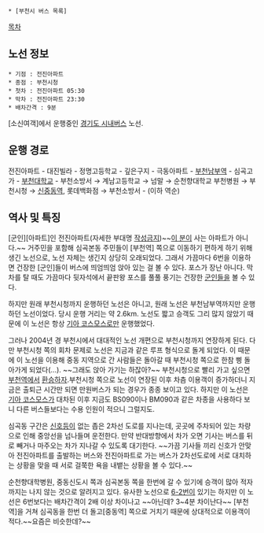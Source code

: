  * [부천시 버스 목록]

[[목차]]

== 노선 정보 ==
 * 기점 : 전진아파트
 * 종점 : 부천시청
 * 첫차 : 전진아파트 05:30
 * 막차 : 전진아파트 23:30
 * 배차간격 : 9분

[소신여객]에서 운행중인 [[경기도 시내버스]] 노선.
== 운행 경로 ==
전진아파트 - 대진빌라 - 정명고등학교 - 깊은구지 - 극동아파트 - [[부천역|부천남부역]] - 심곡고가 - [[부천대학교]] - 부천소방서 → 계남고등학교 → 넘말 → 순천향대학교 부천병원 → 부천시청 → [[신중동역]], 롯데백화점 → 부천소방서 - (이하 역순)

== 역사 및 특징 ==
[군인][아파트]인 전진아파트(자세한 부대명 [[작성금지]])~~[[전진(신화)|이 분]]이 사는 아파트가 아니다.~~ 거주민을 포함해 심곡본동 주민들이 [부천역] 쪽으로 이동하기 편하게 하기 위해 생긴 노선으로, 노선 자체는 생긴지 상당히 오래되었다. 그래서 가끔마다 6번을 이용하면 건장한 [군인]들이 버스에 띄엄띄엄 앉아 있는 걸 볼 수 있다. 포스가 장난 아니다. 막차를 탈 때도 가끔마다 뒷자석에서 끝판왕 포스를 풀풀 풍기는 건장한 [[군인]]들을 볼 수 있다. 

하지만 원래 부천시청까지 운행하던 노선은 아니고, 원래 노선은 부천남부역까지만 운행하던 노선이었다. 당시 운행 거리는 약 2.6km. 노선도 짧고 승객도 그리 많지 않았기 때문에 이 노선은 항상 [[기아 코스모스]]로만 운행했었다.

그러나 2004년 경 부천시에서 대대적인 노선 개편으로 부천시청까지 연장하게 된다. 다만 부천시청 쪽의 회차 문제로 노선은 지금과 같은 루프 형식으로 돌게 되었다. 이 때문에 이 노선을 이용해 중동 지역으로 간 사람들은 돌아갈 때 부천시청 쪽으로 한참 삥 돌아가게 되었다(...). ~~그래도 앉아 가기는 하잖아?~~ 부천시청으로 빨리 가고 싶으면 [[부천역]]에서 [[환승]]하자.부천시청 쪽으로 노선이 연장된 이후 차츰 이용객이 증가하더니 지금은 출퇴근 시간만 되면 만원버스가 되는 경우가 종종 보이고 있다. 하지만 이 노선은 [[기아 코스모스]]가 대차된 이후 지금도 BS090이나 BM090과 같은 차종을 사용하다 보니 다른 버스들보다는 수용 인원이 적으니 그럴지도.

심곡동 구간은 [[신호등]]이 없는 좁은 2차선 도로를 지나는데, 곳곳에 주차되어 있는 차량으로 인해 중앙선을 넘나들며 운전한다. 만약 반대방향에서 차가 오면 기사는 버스를 뒤로 빼거나 마주오는 차가 지나갈 수 있도록 대기한다. ~~가끔 기사들 끼리 신호가 안맞아 전진아파트를 출발하는 버스와 전진아파트로 가는 버스가 2차선도로에 서로 대치하는 상황을 맞을 때 서로 걸쭉한 욕을 내뱉는 상황을 볼 수 있다.~~

순천향대학병원, 중동신도시 쪽과 심곡본동 쪽을 한번에 갈 수 있기에 승객이 많아 적자까지는 나지 않는 것으로 알려지고 있다. 유사한 노선으로 [[부천 버스 6-2|6-2번]]이 있기는 하지만 이 노선은 6번보다는 배차간격이 2배 이상 차이나고 ~~아닌데? 3~4분 차이난다~~ [부천역]을 거쳐 심곡동을 한번 더 돌고[중동역] 쪽으로 거치기 때문에 상대적으로 이용객이 적다.~~요즘은 비슷한데?~~
